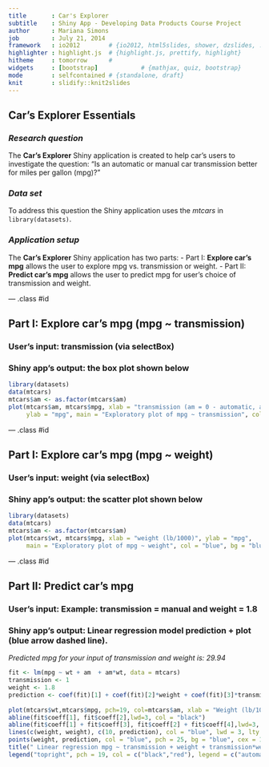 ```yaml
---
title       : Car's Explorer
subtitle    : Shiny App - Developing Data Products Course Project
author      : Mariana Simons
job         : July 21, 2014
framework   : io2012        # {io2012, html5slides, shower, dzslides, ...}
highlighter : highlight.js  # {highlight.js, prettify, highlight}
hitheme     : tomorrow      # 
widgets     : [bootstrap]            # {mathjax, quiz, bootstrap}
mode        : selfcontained # {standalone, draft}
knit        : slidify::knit2slides
---
```


## Car's Explorer Essentials

### *Research question* 

The **Car's Explorer** Shiny application is created to help car's users to investigate the question: "Is an automatic or manual car transmission better for miles per gallon (mpg)?"

### *Data set*

To address this question the Shiny application uses the *mtcars* in  ``` library(datasets)```.

### *Application setup*

The **Car's Explorer** Shiny application has two parts:
 - Part I: **Explore car's mpg** allows the user to explore mpg vs. transmission or weight.
 - Part II: **Predict car's mpg** allows the user to predict mpg for user's choice of transmission and weight.

--- .class #id 

## Part I: Explore car's mpg (mpg ~ transmission)

### **User's input:** transmission (via selectBox)  
### **Shiny app's output:**  the box plot shown below

```r
library(datasets)
data(mtcars)
mtcars$am <- as.factor(mtcars$am)
plot(mtcars$am, mtcars$mpg, xlab = "transmission (am = 0 - automatic, am = 1 - manual)",
     ylab = "mpg", main = "Exploratory plot of mpg ~ transmission", col = "blue")
```

--- .class #id 

## Part I: Explore car's mpg (mpg ~ weight)

### **User's input:** weight (via selectBox)  
### **Shiny app's output:**  the scatter plot shown below

```r
library(datasets)
data(mtcars)
mtcars$am <- as.factor(mtcars$am)
plot(mtcars$wt, mtcars$mpg, xlab = "weight (lb/1000)", ylab = "mpg", 
     main = "Exploratory plot of mpg ~ weight", col = "blue", bg = "blue", pch = 19)
```


--- .class #id 

## Part II: Predict car's mpg

### **User's input:** Example: transmission = manual and weight = 1.8
### **Shiny app's output:**  Linear regression model prediction + plot (blue arrow dashed line).
*Predicted mpg for your input of transmission and weight is: 29.94*

```r
fit <- lm(mpg ~ wt + am  + am*wt, data = mtcars)
transmission <- 1
weight <- 1.8
prediction <- coef(fit)[1] + coef(fit)[2]*weight + coef(fit)[3]*transmission + coef(fit)[4]*weight*transmission
      
plot(mtcars$wt,mtcars$mpg, pch=19, col=mtcars$am, xlab = "Weight (lb/1000)", ylab = "mpg")
abline(fit$coeff[1], fit$coeff[2],lwd=3, col = "black")
abline(fit$coeff[1] + fit$coeff[3], fit$coeff[2] + fit$coeff[4],lwd=3, col = "red")
lines(c(weight, weight), c(10, prediction), col = "blue", lwd = 3, lty = "dashed")
points(weight, prediction, col = "blue", pch = 25, bg = "blue", cex = 1.8)
title(" Linear regression mpg ~ transmission + weight + transmission*weight")
legend("topright", pch = 19, col = c("black","red"), legend = c("automatic transmission", "manual transmission"))
```


